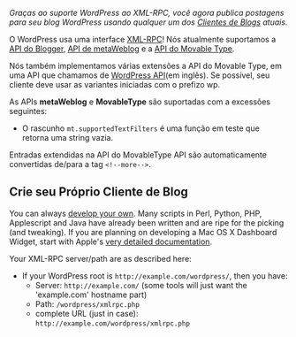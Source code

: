 {{Languages|
{{en|XML-RPC Support}}
{{pt-br|Suporte XML-RPC}}
{{zh-cn|XML-RPC Support}}
}}
{{Avançado}}


''Graças ao suporte WordPress ao XML-RPC, você agora publica postagens para seu blog WordPress usando qualquer um dos [[Weblog_Client|Clientes de Blogs]] atuais.''

O WordPress usa uma interface [http://www.xmlrpc.com/ XML-RPC]! Nós atualmente suportamos a [http://www.blogger.com/developers/api/ API do Blogger], [http://www.xmlrpc.com/metaWeblogApi API de metaWeblog ] e a [http://www.sixapart.com/developers/xmlrpc/movable_type_api/ API do Movable Type].

Nós também implementamos várias extensões a API do Movable Type, em uma API que chamamos de [http://codex.wordpress.org/XML-RPC_wp WordPress API](em inglês). Se possível, seu cliente deve usar as variantes iniciadas com o prefizo wp.

As APIs '''metaWeblog''' e '''MovableType''' são suportadas com a excessões seguintes:
* O rascunho <tt>mt.supportedTextFilters</tt> é uma função em teste que retorna uma string vazia.

Entradas extendidas na API do MovableType API são automaticamente convertidas de/para a tag <tt>&lt;!--more--></tt>.
==Crie seu Próprio Cliente de Blog==
You can always [http://www.dentedreality.com.au/bloggerapi/ develop your own].  Many scripts in Perl, Python, PHP, Applescript and Java have already been written and are ripe for the picking (and tweaking).  
If you are planning on developing a Mac OS X Dashboard Widget, start with Apple's [http://developer.apple.com/macosx/dashboard.html very detailed documentation].

Your XML-RPC server/path are as described here: 

* If your WordPress root is <tt><nowiki>http://example.com/wordpress/</nowiki></tt>, then you have:
** Server: <tt><nowiki>http://example.com/</nowiki></tt> (some tools will just want the 'example.com' hostname part)
** Path: <tt>/wordpress/xmlrpc.php</tt>
** complete URL (just in case): <tt><nowiki>http://example.com/wordpress/xmlrpc.php</nowiki></tt>


{{DEFAULTSORT:S}}